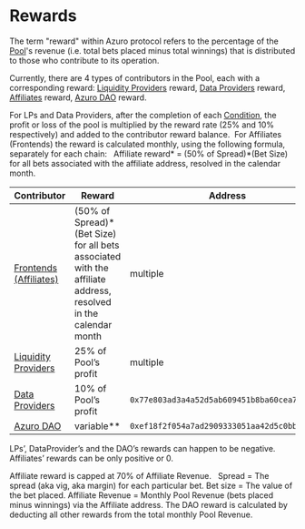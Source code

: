 
# Rewards


The term "reward" within Azuro protocol refers to the percentage of the [Pool](/concepts/protocol/pools)'s revenue (i.e. total bets placed minus total winnings) that is distributed to those who contribute to its operation.

Currently, there are 4 types of contributors in the Pool, each with a corresponding reward: [Liquidity Providers](/contracts/lp) reward, [Data Providers](/concepts/basic/data-providers) reward, [Affiliates](/concepts/basic/affiliates) reward, [Azuro DAO](/concepts/governance/overview) reward.

For LPs and Data Providers, after the completion of each [Condition](/concepts/protocol/conditions), the profit or loss of the pool is multiplied by the reward rate (25% and 10% respectively) and added to the contributor reward balance.  For Affiliates (Frontends) the reward is calculated monthly, using the following formula, separately for each chain:
 
Affiliate reward* = (50% of Spread)*(Bet Size) for all bets associated with the affiliate address, resolved in the calendar month.

| Contributor | Reward | Address |
|---|---|---|
| [Frontends (Affiliates)](/concepts/basic/affiliates) | (50% of Spread)*(Bet Size) for all bets associated with the affiliate address, resolved in the calendar month | multiple |
| [Liquidity Providers](/contracts/lp) | 25% of Pool’s profit | multiple |
| [Data Providers](/concepts/basic/data-providers) | 10% of Pool’s profit | `0x77e803ad3a4a52d5ab609451b8ba60cea7a5bea6` |
| [Azuro DAO](/concepts/governance/overview) | variable** | `0xef18f2f054a7ad2909333051aa42d5c0bb3f92f6` |

LPs’, DataProvider’s and the DAO’s rewards can happen to be negative. Affiliates’ rewards can be only positive or 0.

<Callout icon="*" type="reference">
Affiliate reward is capped at 70% of Affiliate Revenue.
 
Spread = The spread (aka vig, aka margin) for each particular bet.
Bet size = The value of the bet placed.
Affiliate Revenue = Monthly Pool Revenue (bets placed minus winnings) via the Affiliate address.
</Callout>

<Callout icon="**" type="reference">
The DAO reward is calculated by deducting all other rewards from the total monthly Pool Revenue.
</Callout>